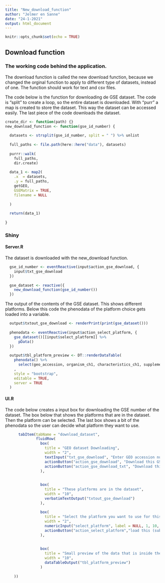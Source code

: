 ```yaml
---
title: "New_download_function"
author: "Jelmer en Sanne"
date: "24-1-2021"
output: html_document
---
```


```r
knitr::opts_chunk$set(echo = TRUE)
```

## Download function
### The working code behind the application. 

The download function is called the new download function, because we changed the orginal function to apply to different type of datasets, instead of one. The function should work for text and csv files. 

The code below is the function for downloading de GSE dataset. The code is "split" to create a loop, so the entire dataset is downloaded. With "purr" a map is created to store the dataset. This way the dataset can be accessed easily. The last piece of the code downloads the dataset. 
```r
create_dir <- function(path) {}
new_download_function <- function(gse_id_number) {
  
  datasets <- strsplit(gse_id_number, split = " ") %>% unlist
  
  full_paths <- file.path(here::here("data"), datasets)
  
  purrr::walk(
    full_paths,
    dir.create)
  
  data_1 <- map2(
    .x  = datasets,
    .y = full_paths,
    getGEO,
    GSEMatrix = TRUE,
    filename = NULL
    
  )
  
  return(data_1)
  
}
``` 

### Shiny
#### Server.R

The dataset is downloaded with the new_download function. 
```r
  gse_id_number <- eventReactive(input$action_gse_download, {
    input$txt_gse_download
  })
  
  gse_dataset <- reactive({
    new_download_function(gse_id_number())
  }) 
```

The output of the contents of the GSE dataset. This shows different platforms. Below this code the phenodata of the platform choice gets loaded into a variable. 
```r
  output$txtout_gse_download <- renderPrint(print(gse_dataset()))
  
  phenodata <- eventReactive(input$action_select_platform, {
    gse_dataset()[[input$select_platform]] %>% 
      pData()
  })    
  
  output$tbl_platform_preview <- DT::renderDataTable(
    phenodata() %>%
      select(geo_accession, organism_ch1, characteristics_ch1, supplementary_file_1)
    ,
    style = "bootstrap",
    editable = TRUE,
    server = TRUE
  )
```

#### UI.R

The code below creates a input box for downloading the GSE number of the dataset. The box below that shows the platforms that are in the dataset. Then the platform can be selected. The last box shows a bit of the phenodata so the user can decide what platform they want to use. 
```r
      tabItem(tabName = "download_dataset",
              fluidRow(
                box(
                  title = "GEO dataset Downloading",
                  width = "2",
                  textInput("txt_gse_download", "Enter GEO accession number. Like GSE150646."),
                  actionButton("action_gse_download", "Download this GSE dataset", icon("download", lib = "font-awesome")),
                  actionButton("action_gse_download_txt", "Download this GSE dataset txt", icon("download", lib = "font-awesome"))
                ),
                
               
                box(
                  title = "These platforms are in the dataset",
                  width = "10",
                  verbatimTextOutput("txtout_gse_download")
                ),
         
                box(
                  title = "Select the platform you want to use for this analysis:",
                  width = "2",
                  numericInput("select_platform", label = NULL, 1, 10, 1),
                  actionButton("action_select_platform","load this (sub)dataset", icon("refresh"))
                ),
                
              
                box(
                  title = "Small preview of the data that is inside the platform",
                  width = "10",
                  dataTableOutput("tbl_platform_preview")
                )  
                
    ))
```


